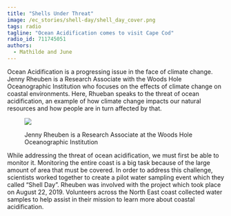 ```yaml
---
title: "Shells Under Threat"
image: /ec_stories/shell-day/shell_day_cover.png
tags: radio
tagline: "Ocean Acidification comes to visit Cape Cod"
radio_id: 711745051
authors:
  - Mathilde and June
---
```


Ocean Acidification is a progressing issue in the face of climate change. Jenny Rheuben is a Research Associate with the Woods Hole Oceanographic Institution who focuses on the effects of climate change on coastal environments. Here, Rhueban speaks to the threat of ocean acidification, an example of how climate change impacts our natural resources and how people are in turn affected by that.

<figure>
<img src ="/ec_stories/shell-day/rheuben.jpeg">
<figcaption><p>Jenny Rheuben is a Research Associate at the Woods Hole Oceanographic Institution</p></figcaption>
</figure>

While addressing the threat of ocean acidification, we must first be able to monitor it. Monitoring the entire coast is a big task because of the large amount of area that must be covered.  In order to address this challenge, scientists worked together to create a pilot water sampling event which they called "Shell Day". Rheuben was involved with the project which took place on August 22, 2019. Volunteers across the North East coast collected water samples to help assist in their mission to learn more about coastal acidification.

